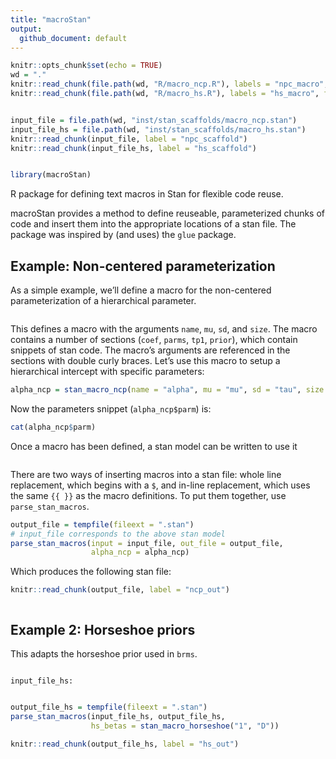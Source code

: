 ```yaml
---
title: "macroStan"
output:
  github_document: default
---
```


```r
knitr::opts_chunk$set(echo = TRUE)
wd = "."
knitr::read_chunk(file.path(wd, "R/macro_ncp.R"), labels = "npc_macro", from = 2) # skip roxygen tags
knitr::read_chunk(file.path(wd, "R/macro_hs.R"), labels = "hs_macro", from = 8) # skip roxygen tags


input_file = file.path(wd, "inst/stan_scaffolds/macro_ncp.stan")
input_file_hs = file.path(wd, "inst/stan_scaffolds/macro_hs.stan")
knitr::read_chunk(input_file, label = "npc_scaffold")
knitr::read_chunk(input_file_hs, label = "hs_scaffold")


library(macroStan)

```

R package for defining text macros in Stan for flexible code reuse.

macroStan provides a method to define reuseable, parameterized chunks of code and insert them into the appropriate locations of a stan file.  The package was inspired by (and uses) the `glue` package.

## Example: Non-centered parameterization

As a simple example, we'll define a macro for the non-centered parameterization of a hierarchical parameter.  

```r
```

This defines a macro with the arguments `name`, `mu`, `sd`, and `size`. The macro contains a number of sections (`coef`, `parms`, `tp1`, `prior`), which contain snippets of stan code.  The macro's arguments are referenced in the sections with double curly braces. 
Let's use this macro to setup a hierarchical intercept with specific parameters:

```r
alpha_ncp = stan_macro_ncp(name = "alpha", mu = "mu", sd = "tau", size = "N_groups")
```

Now the parameters snippet (`alpha_ncp$parm`) is:

```r
cat(alpha_ncp$parm)
``` 

Once a macro has been defined, a stan model can be written to use it

```stan
```

There are two ways of inserting macros into a stan file: whole line replacement, which begins with a `$`, and in-line replacement, which uses the same `{{ }}` as the macro definitions.  To put them together, use `parse_stan_macros`.

```r
output_file = tempfile(fileext = ".stan")
# input_file corresponds to the above stan model
parse_stan_macros(input = input_file, out_file = output_file,
                  alpha_ncp = alpha_ncp)
```

Which produces the following stan file:
```r
knitr::read_chunk(output_file, label = "ncp_out")

```
```stan
```

## Example 2: Horseshoe priors

This adapts the horseshoe prior used in `brms`.

```r
```

`input_file_hs:`
```stan
```

```r
output_file_hs = tempfile(fileext = ".stan")
parse_stan_macros(input_file_hs, output_file_hs, 
                  hs_betas = stan_macro_horseshoe("1", "D"))
```

```r
knitr::read_chunk(output_file_hs, label = "hs_out")

```
```stan
```
